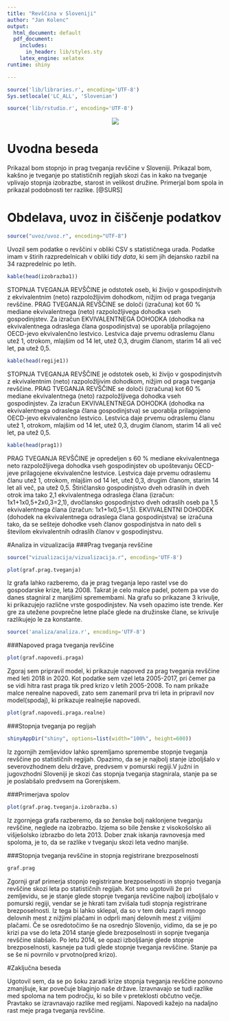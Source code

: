 ```yaml
---
title: "Revščina v Sloveniji"
author: "Jan Kolenc"
output:
  html_document: default
  pdf_document:
    includes:
      in_header: lib/styles.sty
    latex_engine: xelatex
runtime: shiny

---
```


```r
source('lib/libraries.r', encoding='UTF-8')
Sys.setlocale('LC_ALL', 'Slovenian')
```



```r
source('lib/rstudio.r', encoding='UTF-8')
```
<center>
![](slike/slika.jpg)
</center>

# Uvodna beseda

Prikazal bom stopnjo in prag tveganja revščine v Sloveniji. Prikazal bom, kakšno je tveganje po statističnih regijah skozi čas in kako na tveganje vplivajo stopnja izobrazbe, starost in velikost družine. Primerjal bom spola in prikazal podobnosti ter razlike. [@SURS]

# Obdelava, uvoz in čiščenje podatkov

```r
source("uvoz/uvoz.r", encoding="UTF-8")
```


Uvozil sem podatke o revščini v obliki CSV s statističnega urada. 
Podatke imam v štirih razpredelnicah v obliki *tidy data*, ki sem jih dejansko razbil na 34 razpredelnic po letih.



```r
kable(head(izobrazba1))
```

STOPNJA TVEGANJA REVŠČINE je odstotek oseb, ki živijo v gospodinjstvih z ekvivalentnim (neto) razpoložljivim dohodkom, nižjim od praga tveganja revščine. PRAG TVEGANJA REVŠČINE se določi (izračuna) kot 60 % mediane ekvivalentnega (neto) razpoložljivega dohodka vseh gospodinjstev. Za izračun EKVIVALENTNEGA DOHODKA (dohodka na ekvivalentnega odraslega člana gospodinjstva) se uporablja prilagojeno OECD-jevo ekvivalenčno lestvico. Lestvica daje prvemu odraslemu članu utež 1, otrokom, mlajšim od 14 let, utež 0,3, drugim članom, starim 14 ali več let, pa utež 0,5.

```r
kable(head(regije1))
```

STOPNJA TVEGANJA REVŠČINE je odstotek oseb, ki živijo v gospodinjstvih z ekvivalentnim (neto) razpoložljivim dohodkom, nižjim od praga tveganja revščine. PRAG TVEGANJA REVŠČINE se določi (izračuna) kot 60 % mediane ekvivalentnega (neto) razpoložljivega dohodka vseh gospodinjstev. Za izračun EKVIVALENTNEGA DOHODKA (dohodka na ekvivalentnega odraslega člana gospodinjstva) se uporablja prilagojeno OECD-jevo ekvivalenčno lestvico. Lestvica daje prvemu odraslemu članu utež 1, otrokom, mlajšim od 14 let, utež 0,3, drugim članom, starim 14 ali več let, pa utež 0,5.

```r
kable(head(prag1))
```

PRAG TVEGANJA REVŠČINE je opredeljen s 60 % mediane ekvivalentnega neto razpoložljivega dohodka vseh gospodinjstev ob upoštevanju OECD-jeve prilagojene ekvivalenčne lestvice.
Lestvica daje prvemu odraslemu članu utež 1, otrokom, mlajšim od 14 let, utež 0,3, drugim članom, starim 14 let ali več, pa utež 0,5. Štiričlansko gospodinjstvo dveh odraslih in dveh otrok ima tako 2,1 ekvivalentnega odraslega člana (izračun: 1x1+1x0,5+2x0,3=2,1), dvočlansko gospodinjstvo dveh odraslih oseb pa 1,5 ekvivalentnega člana (izračun: 1x1+1x0,5=1,5). 
EKVIVALENTNI DOHODEK (dohodek na ekvivalentnega odraslega člana gospodinjstva) se izračuna tako, da se sešteje dohodke vseh članov gospodinjstva in nato deli s številom ekvivalentnih odraslih članov v gospodinjstvu.

#Analiza in vizualizacija
###Prag tveganja revščine
```r
source("vizualizacija/vizualizacija.r", encoding='UTF-8')
```


```r
plot(graf.prag.tveganja)
```

Iz grafa lahko razberemo, da je prag tveganja lepo rastel vse do gospodarske krize, leta 2008. Takrat je celo malce padel, potem pa vse do danes stagniral z manjšimi spremembami. Na grafu so prikazane 3 krivulje, ki prikazujejo različne vrste gospodinjstev. Na vseh opazimo iste trende. Ker gre za utežene povprečne letne plače glede na družinske člane, se krivulje razlikujejo le za konstante.

```r
source('analiza/analiza.r', encoding='UTF-8')
```


###Napoved praga tveganja revščine
```r
plot(graf.napovedi.praga)
```

Zgoraj sem pripravil model, ki prikazuje napoved za prag tveganja revščine med leti 2018 in 2020. Kot podatke sem vzel leta 2005-2017, pri čemer pa se vidi hitra rast praga tik pred krizo v letih 2005-2008. To nam prikaže malce nerealne napovedi, zato sem zanemaril prva tri leta in pripravil nov model(spodaj), ki prikazuje realnejše napovedi. 

```r
plot(graf.napovedi.praga.realne)
```

###Stopnja tveganja po regijah



```r
shinyAppDir("shiny", options=list(width="100%", height=600))
```

Iz zgornjih zemljevidov lahko spremljamo spremembe stopnje tveganja revščine po statističnih regijah. Opazimo, da se je najbolj stanje izboljšalo v severovzhodnem delu države, predvsem v pomurski regiji.V južni in jugovzhodni Sloveniji je skozi čas stopnja tveganja stagnirala, stanje pa se je poslabšalo predvsem na Gorenjskem.


###Primerjava spolov
```r
plot(graf.prag.tveganja.izobrazba.s)
```

Iz zgornjega grafa razberemo, da so ženske bolj naklonjene tveganju revščine, neglede na izobrazbo. Izjema so bile ženske z visokošolsko ali višješolsko izbrazbo do leta 2013. Dober znak iskanja ravnovesja med spoloma, je to, da se razlike v tveganju skozi leta vedno manjše.

###Stopnja tveganja revščine in stopnja registrirane brezposelnosti
```r
graf.prag
```

Zgornji graf primerja stopnjo registrirane brezposelnosti in stopnjo tveganja revščine skozi leta po statističnih regijah.
Kot smo ugotovili že pri zemljevidu, se je stanje glede stopnje tveganja revščine najbolj izboljšalo v pomurski regiji, vendar se je hkrati tam zvišala tudi stopnja registrirane brezposelnosti. Iz tega bi lahko sklepal, da so v tem delu zaprli mnogo delovnih mest z nižjimi plačami in odprli manj delovnih mest z višjimi plačami. Če se osredotočimo še na osrednjo Slovenijo, vidimo, da se je po krizi pa vse do leta 2014 stanje glede brezposelnosti in sopnje tveganja revščine slabšalo. Po letu 2014, se opazi izboljšanje glede stopnje brezposelnosti, kasneje pa tudi glede stopnje tveganja revščine. Stanje pa se še ni povrnilo v prvotno(pred krizo).

#Zaključna beseda

Ugotovil sem, da se po šoku zaradi krize stopnja tveganja revščine ponovno zmanjšuje, kar povečuje blaginjo naše države. Izravnavajo se tudi razlike med spoloma na tem področju, ki so bile v preteklosti občutno večje. Pravtako se izravnavajo razlike med regijami. Napovedi kažejo na nadaljno rast meje praga tveganja revščine.






